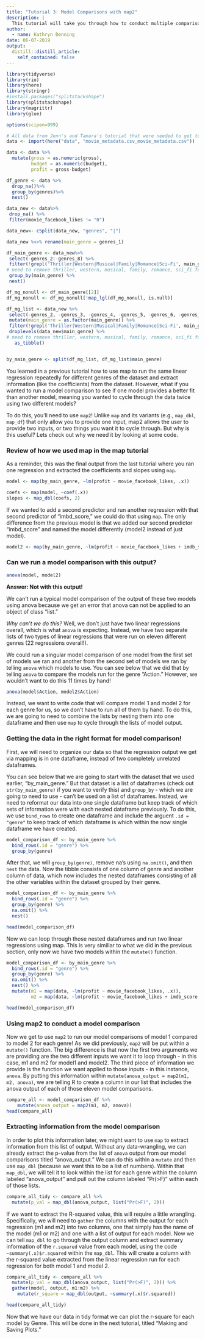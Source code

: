 ```yaml
---
title: "Tutorial 3: Model Comparisons with map2"
description: |
  This tutorial will take you through how to conduct multiple comparisons using map2.
author:
  - name: Kathryn Denning
date: 06-07-2019
output:
  distill::distill_article:
    self_contained: false
---
```


```r
library(tidyverse)
library(rio)
library(here)
library(stringr)
#install.packages("splitstackshape")
library(splitstackshape)
library(magrittr)
library(glue)

options(scipen=999)

# All data from Jenn's and Tamara's tutorial that were needed to get to the point that I can run my code
data <- import(here("data", "movie_metadata.csv_movie_metadata.csv"))

data <- data %>%
  mutate(gross = as.numeric(gross),
         budget = as.numeric(budget),
         profit = gross-budget)

df_genre <- data %>% 
  drop_na()%>%
  group_by(genres)%>%
  nest()

data_new <- data%>%
 drop_na() %>%
 filter(movie_facebook_likes != "0")

data_new<- cSplit(data_new, "genres", "|")

data_new %<>% rename(main_genre = genres_1)

df_main_genre <- data_new%>%
 select(-genres_2:-genres_8) %>%
 filter(!grepl('Thriller|Western|Musical|Family|Romance|Sci-Fi', main_genre)) %>%
# need to remove thriller, western, musical, family, romance, sci_fi for having less than 5 movies
 group_by(main_genre) %>%
 nest()

df_mg_nonull <- df_main_genre[[2]]
df_mg_nonull <- df_mg_nonull[!map_lgl(df_mg_nonull, is.null)]

df_mg_list <- data_new %>%
 select(-genres_2, -genres_3, -genres_4, -genres_5, -genres_6, -genres_7, -genres_8)%>%
 mutate(main_genre = as.factor(main_genre)) %>%
 filter(!grepl('Thriller|Western|Musical|Family|Romance|Sci-Fi', main_genre)) %>%
 droplevels(data_new$main_genre) %>%
# need to remove thriller, western, musical, family, romance, sci_fi for having less than 5 movies
   as_tibble()


by_main_genre <- split(df_mg_list, df_mg_list$main_genre)
```

You learned in a previous tutorial how to use map to run the same linear regression repeatedly for different genres of the dataset and extract information (like the coefficients) from the dataset. However, what if you wanted to run a model comparison to see if one model provides a better fit than another model, meaning you wanted to cycle through the data twice using two different models? 

To do this, you'll need to use `map2`! Unlike `map` and its variants (e.g., `map_dbl`, `map_df`) that only allow you to provide one input, map2 allows the user to provide two inputs, or two things you want it to cycle through. But why is this useful? Lets check out why we need it by looking at some code.


### Review of how we used map in the map tutorial

As a reminder, this was the final output from the last tutorial where you ran one regression and extracted the coefficients and slopes using `map`.

```r
model <- map(by_main_genre, ~lm(profit ~ movie_facebook_likes, .x))

coefs <- map(model, ~coef(.x))
slopes <- map_dbl(coefs, 2)

```

If we wanted to add a second predictor and run another regression with that second predictor of "imbd_score," we could do that using `map`. The only difference from the previous model is that we added our second predictor "imbd_score" and named the model differently (model2 instead of just model).

```r
model2 <- map(by_main_genre, ~lm(profit ~ movie_facebook_likes + imdb_score, .x))
```

### Can we run a model comparison with this output?

```r
anova(model, model2)
```

**Answer: Not with this output!**

We can't run a typical model comparison of the output of these two models using anova because we get an error that anova can not be applied to an object of class "list." 

*Why can't we do this?* Well, we don't just have two linear regressions overall, which is what `anova` is expecting. Instead, we have two separate lists of two types of linear regressions that were run on eleven different genres (22 regressions overall!).

We could run a singular model comparison of one model from the first set of models we ran and another from the second set of models we ran by telling `anova` which models to use. You can see below that we did that by telling `anova` to compare the models run for the genre "Action." However, we wouldn't want to do this 11 times by hand!

```r
anova(model$Action, model2$Action)
```

Instead, we want to write code that will compare model 1 and model 2 for each genre for us, so we don't have to run all of them by hand. To do this, we are going to need to combine the lists by nesting them into one dataframe and then use `map` to cycle through the lists of model output. 

### Getting the data in the right format for model comparison!

First, we will need to organize our data so that the regression output we get via mapping is in one dataframe, instead of two completely unrelated dataframes. 

You can see below that we are going to start with the dataset that we used earlier, "by_main_genre." But that dataset is a list of dataframes (check out `str(by_main_genre)` if you want to verify this) and `group_by` - which we are going to need to use - can't be used on a list of dataframes. Instead, we need to reformat our data into one single dataframe but keep track of which sets of information were with each nested dataframe previously. To do this, we use `bind_rows` to create one dataframe and include the arguent `.id = "genre"` to keep track of which dataframe is which within the now single dataframe we have created. 

```r
model_comparison_df <- by_main_genre %>% 
  bind_rows(.id = "genre") %>% 
  group_by(genre)
```

After that, we will `group_by(genre)`, remove na's using `na.omit()`, and then `nest` the data. Now the tibble consists of one column of genre and another column of data, which now includes the nested dataframes consisting of all the other variables within the dataset grouped by their genre. 

```r
model_comparison_df <- by_main_genre %>% 
  bind_rows(.id = "genre") %>% 
  group_by(genre) %>% 
  na.omit() %>% 
  nest()

head(model_comparison_df)
```

Now we can loop through those nested dataframes and run two linear regressions using map. This is very similiar to what we did in the previous section, only now we have two models within the `mutate()` function.

```r
model_comparison_df <- by_main_genre %>% 
  bind_rows(.id = "genre") %>% 
  group_by(genre) %>% 
  na.omit() %>% 
  nest() %>% 
  mutate(m1 = map(data, ~lm(profit ~ movie_facebook_likes, .x)),
         m2 = map(data, ~lm(profit ~ movie_facebook_likes + imdb_score, .x)))

head(model_comparison_df)
```

### Using map2 to conduct a model comparison

Now we get to use `map2` to run our model comparisons of model 1 compared to model 2 for each genre! As we did previously, `map2` will be put within a `mutate()` function. The big difference is that now the first two arguments we are providing are the two different inputs we want it to loop through - in this case, m1 and m2 for model1 and model2. The third piece of information we provide is the function we want applied to those inputs - in this instance, `anova`. By putting this information within `mutate(anova_output = map2(m1, m2, anova)`, we are telling R to create a column in our list that includes the anova output of each of those eleven model comparisons.

```r
compare_all <- model_comparison_df %>%
    mutate(anova_output = map2(m1, m2, anova))
head(compare_all)
```

### Extracting information from the model comparison

In order to plot this information later, we might want to use `map` to extract information from this list of output. Without any data-wrangling, we can already extract the p-value from the list of `anova` output from our model comparisons titled "anova_output." We can do this within a `mutate` and then use `map_dbl` (because we want this to be a list of numbers). Within that `map_dbl`, we will tell it to look within the list for each genre within the column labeled "anova_output" and pull out the column labeled "Pr(>F)" within each of those lists. 

```r
compare_all_tidy <- compare_all %>% 
  mutate(p_val = map_dbl(anova_output, list("Pr(>F)", 2)))    
```

If we want to extract the R-squared value, this will require a little wrangling. Specifically, we will need to `gather` the columns with the output for each regression (m1 and m2) into two columns, one that simply has the name of the model (m1 or m2) and one with a list of output for each model. Now we can tell `map_dbl` to go through the output column and extract summary information of the `r.squared` value from each model, using the code `~summary(.x)$r.squared` within the `map_dbl`. This will create a column with the r-squared value extracted from the linear regression run for each regression for both model 1 and model 2.

```r
compare_all_tidy <- compare_all %>% 
  mutate(p_val = map_dbl(anova_output, list("Pr(>F)", 2))) %>% 
  gather(model, output, m1:m2) %>% 
    mutate(r_square = map_dbl(output, ~summary(.x)$r.squared))

head(compare_all_tidy)      
```

Now that we have our data in tidy format we can plot the r-square for each model by Genre. This will be done in the next tutorial, titled "Making and Saving Plots."
